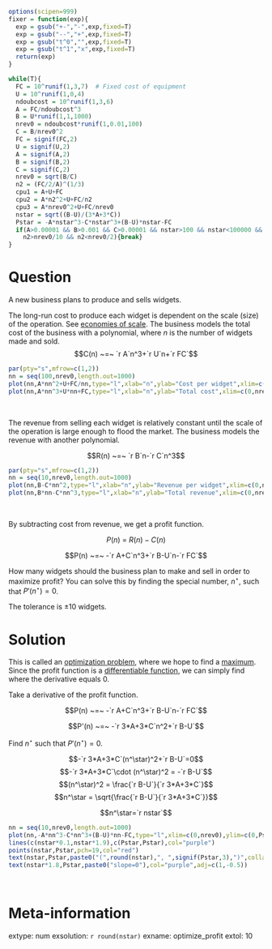 ```r
options(scipen=999)
fixer = function(exp){
  exp = gsub("+-","-",exp,fixed=T)
  exp = gsub("--","+",exp,fixed=T)
  exp = gsub("t^0","",exp,fixed=T)
  exp = gsub("t^1","x",exp,fixed=T)
  return(exp)
}

while(T){
  FC = 10^runif(1,3,7)  # Fixed cost of equipment
  U = 10^runif(1,0,4)
  ndoubcost = 10^runif(1,3,6)
  A = FC/ndoubcost^3
  B = U*runif(1,1,1000)
  nrev0 = ndoubcost*runif(1,0.01,100)
  C = B/nrev0^2
  FC = signif(FC,2)
  U = signif(U,2)
  A = signif(A,2)
  B = signif(B,2)
  C = signif(C,2)
  nrev0 = sqrt(B/C)
  n2 = (FC/2/A)^(1/3)
  cpu1 = A+U+FC
  cpu2 = A*n2^2+U+FC/n2
  cpu3 = A*nrev0^2+U+FC/nrev0
  nstar = sqrt((B-U)/(3*A+3*C))
  Pstar = -A*nstar^3-C*nstar^3+(B-U)*nstar-FC
  if(A>0.00001 && B>0.001 && C>0.00001 && nstar>100 && nstar<100000 && Pstar>1000 && nstar<nrev0 && n2<nrev0 &&
    n2>nrev0/10 && n2<nrev0/2){break}
}

```

Question
========

A new business plans to produce and sells widgets.

The long-run cost to produce each widget is dependent on the scale (size) of the operation. See [economies of scale](https://en.wikipedia.org/wiki/Economies_of_scale). The business models the total cost of the business with a polynomial, where $n$ is the number of widgets made and sold.
$$C(n) ~=~ `r A`n^3+`r U`n+`r FC`$$

```r
par(pty="s",mfrow=c(1,2))
nn = seq(100,nrev0,length.out=1000)
plot(nn,A*nn^2+U+FC/nn,type="l",xlab="n",ylab="Cost per widget",xlim=c(0,nrev0))
plot(nn,A*nn^3+U*nn+FC,type="l",xlab="n",ylab="Total cost",xlim=c(0,nrev0))
```
\

The revenue from selling each widget is relatively constant until the scale of the operation is large enough to flood the market. The business models the revenue with another polynomial.

$$R(n) ~=~ `r B`n-`r C`n^3$$

```r
par(pty="s",mfrow=c(1,2))
nn = seq(10,nrev0,length.out=1000)
plot(nn,B-C*nn^2,type="l",xlab="n",ylab="Revenue per widget",xlim=c(0,nrev0))
plot(nn,B*nn-C*nn^3,type="l",xlab="n",ylab="Total revenue",xlim=c(0,nrev0))
```
\

By subtracting cost from revenue, we get a profit function.

$$P(n) ~=~ R(n)-C(n)$$

$$P(n) ~=~ -`r A+C`n^3+`r B-U`n-`r FC`$$

How many widgets should the business plan to make and sell in order to maximize profit? You can solve this by finding the special number, $n^\star$, such that $P'(n^\star)=0$.

The tolerance is $\pm 10$ widgets.


Solution
========

This is called an [optimization problem](https://en.wikipedia.org/wiki/Mathematical_optimization), where we hope to find a [maximum](https://en.wikipedia.org/wiki/Maximum_and_minimum). Since the profit function is a [differentiable function](https://en.wikipedia.org/wiki/Differentiable_function), we can simply find where the derivative equals 0.

Take a derivative of the profit function.

$$P(n) ~=~ -`r A+C`n^3+`r B-U`n-`r FC`$$

$$P'(n) ~=~ -`r 3*A+3*C`n^2+`r B-U`$$

Find $n^\star$ such that $P'(n^\star)=0.$ 

$$-`r 3*A+3*C`(n^\star)^2+`r B-U`=0$$ 
$$-`r 3*A+3*C`\cdot (n^\star)^2 = -`r B-U`$$
$$(n^\star)^2 = \frac{`r B-U`}{`r 3*A+3*C`}$$
$$n^\star = \sqrt{\frac{`r B-U`}{`r 3*A+3*C`}}$$

$$n^\star=`r nstar`$$

```r
nn = seq(10,nrev0,length.out=1000)
plot(nn,-A*nn^3-C*nn^3+(B-U)*nn-FC,type="l",xlim=c(0,nrev0),ylim=c(0,Pstar*1.3),xlab="n",ylab="P(n)")
lines(c(nstar*0.1,nstar*1.9),c(Pstar,Pstar),col="purple")
points(nstar,Pstar,pch=19,col="red")
text(nstar,Pstar,paste0("(",round(nstar),", ",signif(Pstar,3),")",collapse=""),col="red",adj=c(0.5,-0.5))
text(nstar*1.8,Pstar,paste0("slope=0"),col="purple",adj=c(1,-0.5))
```
\

Meta-information
============
extype: num
exsolution: `r round(nstar)`
exname: optimize_profit
extol: 10